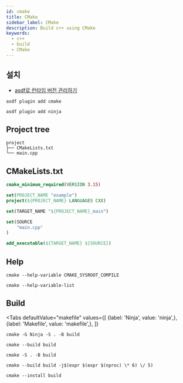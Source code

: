 ```yaml
---
id: cmake
title: CMake
sidebar_label: CMake
description: Build c++ using CMake
keywords:
  - c++
  - build
  - CMake
---
```



## 설치

- [asdf로 런타임 버전 관리하기](/docs/lang/etc/command-line-tools/asdf#플러그인)

```shell
asdf plugin add cmake
```

```shell
asdf plugin add ninja
```

## Project tree

```shell
project
├── CMakeLists.txt
└── main.cpp
```

## CMakeLists.txt

```cmake title="CMakeLists.txt"
cmake_minimum_required(VERSION 3.15)

set(PROJECT_NAME "example")
project(${PROJECT_NAME} LANGUAGES CXX)

set(TARGET_NAME "${PROJECT_NAME}_main")

set(SOURCE
    "main.cpp"
)

add_executable(${TARGET_NAME} ${SOURCE})
```

## Help

```shell
cmake --help-variable CMAKE_SYSROOT_COMPILE
```

```shell
cmake --help-variable-list
```

## Build

<Tabs
    defaultValue="makefile"
    values={[
        {label: 'Ninja', value: 'ninja',},
        {label: 'Makefile', value: 'makefile',},
    ]}
>

<TabItem value="ninja">

```shell
cmake -G Ninja -S . -B build
```

```shell
cmake --build build
```

</TabItem>

<TabItem value="makefile">

```shell
cmake -S . -B build
```

```shell
cmake --build build -j$(expr $(expr $(nproc) \* 6) \/ 5)
```

</TabItem>

</Tabs>

```shell
cmake --install build
```
